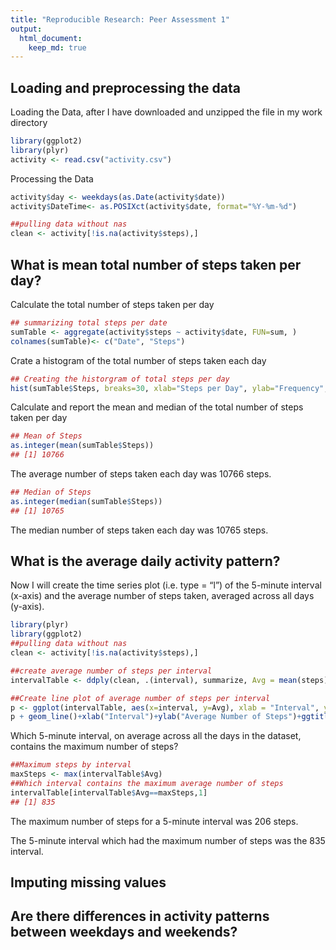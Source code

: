 ```yaml
---
title: "Reproducible Research: Peer Assessment 1"
output: 
  html_document:
    keep_md: true
---
```



## Loading and preprocessing the data
Loading the Data, after I have downloaded and unzipped the file in my work directory

```r
library(ggplot2)
library(plyr)
activity <- read.csv("activity.csv")
```

Processing the Data

```r
activity$day <- weekdays(as.Date(activity$date))
activity$DateTime<- as.POSIXct(activity$date, format="%Y-%m-%d")

##pulling data without nas
clean <- activity[!is.na(activity$steps),]
```

## What is mean total number of steps taken per day?
Calculate the total number of steps taken per day

```r
## summarizing total steps per date
sumTable <- aggregate(activity$steps ~ activity$date, FUN=sum, )
colnames(sumTable)<- c("Date", "Steps")
```

Crate a histogram of the total number of steps taken each day
```r
## Creating the historgram of total steps per day
hist(sumTable$Steps, breaks=30, xlab="Steps per Day", ylab="Frequency", main = "Histogram of Daily Steps",  col="blue", lwd=1)
```

Calculate and report the mean and median of the total number of steps taken per day

```r
## Mean of Steps
as.integer(mean(sumTable$Steps))
## [1] 10766
```
The average number of steps taken each day was 10766 steps.

```r
## Median of Steps
as.integer(median(sumTable$Steps))
## [1] 10765
```
The median number of steps taken each day was 10765 steps.

## What is the average daily activity pattern?

Now I will create the time series plot (i.e. type = “l”) of the 5-minute interval (x-axis) and the average number of steps taken, averaged across all days (y-axis).

```r
library(plyr)
library(ggplot2)
##pulling data without nas
clean <- activity[!is.na(activity$steps),]

##create average number of steps per interval
intervalTable <- ddply(clean, .(interval), summarize, Avg = mean(steps))

##Create line plot of average number of steps per interval
p <- ggplot(intervalTable, aes(x=interval, y=Avg), xlab = "Interval", ylab="Average Number of Steps")
p + geom_line()+xlab("Interval")+ylab("Average Number of Steps")+ggtitle("Average Number of Steps per Interval")
```
Which 5-minute interval, on average across all the days in the dataset, contains the maximum number of steps?

```r
##Maximum steps by interval
maxSteps <- max(intervalTable$Avg)
##Which interval contains the maximum average number of steps
intervalTable[intervalTable$Avg==maxSteps,1]
## [1] 835
```

The maximum number of steps for a 5-minute interval was 206 steps.

The 5-minute interval which had the maximum number of steps was the 835 interval.

## Imputing missing values



## Are there differences in activity patterns between weekdays and weekends?
